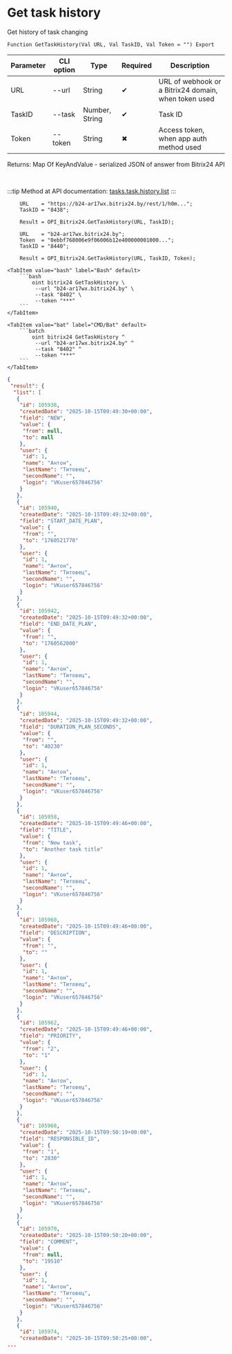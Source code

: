 ﻿---
sidebar_position: 19
description: Get task history and other functions to work with Bitrix24 in the Open Integration Package, a free open-source integration library for 1C:Enterprise 8, OneScript and CLI
keywords: [1C, 1С, 1С:Enterprise, 1С:Enterprise 8.3, API, Integration, Services, Exchange, OneScript, CLI, Bitrix24]
---


# Get task history
 Get history of task changing



`Function GetTaskHistory(Val URL, Val TaskID, Val Token = "") Export`

  | Parameter | CLI option | Type | Required | Description |
  |-|-|-|-|-|
  | URL | --url | String | &#x2714; | URL of webhook or a Bitrix24 domain, when token used |
  | TaskID | --task | Number, String | &#x2714; | Task ID |
  | Token | --token | String | &#x2716; | Access token, when app auth method used |

  
  Returns:  Map Of KeyAndValue - serialized JSON of answer from Bitrix24 API

<br/>

:::tip
Method at API documentation: [tasks.task.history.list](https://dev.1c-bitrix.ru/rest_help/tasks/task/tasks/tasks_task_history_list.php)
:::
<br/>


```bsl title="1C:Enterprise/OneScript code example"
    URL    = "https://b24-ar17wx.bitrix24.by/rest/1/h0m...";
    TaskID = "8438";

    Result = OPI_Bitrix24.GetTaskHistory(URL, TaskID);

    URL    = "b24-ar17wx.bitrix24.by";
    Token  = "0ebbf768006e9f06006b12e400000001000...";
    TaskID = "8440";

    Result = OPI_Bitrix24.GetTaskHistory(URL, TaskID, Token);
```
 

 <Tabs>
  
    <TabItem value="bash" label="Bash" default>
        ```bash
            oint bitrix24 GetTaskHistory \
             --url "b24-ar17wx.bitrix24.by" \
             --task "8402" \
             --token "***"
        ```
    </TabItem>
  
    <TabItem value="bat" label="CMD/Bat" default>
        ```batch
            oint bitrix24 GetTaskHistory ^
             --url "b24-ar17wx.bitrix24.by" ^
             --task "8402" ^
             --token "***"
        ```
    </TabItem>
</Tabs>


```json title="Result"
{
 "result": {
  "list": [
   {
    "id": 105938,
    "createdDate": "2025-10-15T09:49:30+00:00",
    "field": "NEW",
    "value": {
     "from": null,
     "to": null
    },
    "user": {
     "id": 1,
     "name": "Антон",
     "lastName": "Титовец",
     "secondName": "",
     "login": "VKuser657846756"
    }
   },
   {
    "id": 105940,
    "createdDate": "2025-10-15T09:49:32+00:00",
    "field": "START_DATE_PLAN",
    "value": {
     "from": "",
     "to": "1760521770"
    },
    "user": {
     "id": 1,
     "name": "Антон",
     "lastName": "Титовец",
     "secondName": "",
     "login": "VKuser657846756"
    }
   },
   {
    "id": 105942,
    "createdDate": "2025-10-15T09:49:32+00:00",
    "field": "END_DATE_PLAN",
    "value": {
     "from": "",
     "to": "1760562000"
    },
    "user": {
     "id": 1,
     "name": "Антон",
     "lastName": "Титовец",
     "secondName": "",
     "login": "VKuser657846756"
    }
   },
   {
    "id": 105944,
    "createdDate": "2025-10-15T09:49:32+00:00",
    "field": "DURATION_PLAN_SECONDS",
    "value": {
     "from": "",
     "to": "40230"
    },
    "user": {
     "id": 1,
     "name": "Антон",
     "lastName": "Титовец",
     "secondName": "",
     "login": "VKuser657846756"
    }
   },
   {
    "id": 105958,
    "createdDate": "2025-10-15T09:49:46+00:00",
    "field": "TITLE",
    "value": {
     "from": "New task",
     "to": "Another task title"
    },
    "user": {
     "id": 1,
     "name": "Антон",
     "lastName": "Титовец",
     "secondName": "",
     "login": "VKuser657846756"
    }
   },
   {
    "id": 105960,
    "createdDate": "2025-10-15T09:49:46+00:00",
    "field": "DESCRIPTION",
    "value": {
     "from": "",
     "to": ""
    },
    "user": {
     "id": 1,
     "name": "Антон",
     "lastName": "Титовец",
     "secondName": "",
     "login": "VKuser657846756"
    }
   },
   {
    "id": 105962,
    "createdDate": "2025-10-15T09:49:46+00:00",
    "field": "PRIORITY",
    "value": {
     "from": "2",
     "to": "1"
    },
    "user": {
     "id": 1,
     "name": "Антон",
     "lastName": "Титовец",
     "secondName": "",
     "login": "VKuser657846756"
    }
   },
   {
    "id": 105968,
    "createdDate": "2025-10-15T09:50:19+00:00",
    "field": "RESPONSIBLE_ID",
    "value": {
     "from": "1",
     "to": "2830"
    },
    "user": {
     "id": 1,
     "name": "Антон",
     "lastName": "Титовец",
     "secondName": "",
     "login": "VKuser657846756"
    }
   },
   {
    "id": 105970,
    "createdDate": "2025-10-15T09:50:20+00:00",
    "field": "COMMENT",
    "value": {
     "from": null,
     "to": "19510"
    },
    "user": {
     "id": 1,
     "name": "Антон",
     "lastName": "Титовец",
     "secondName": "",
     "login": "VKuser657846756"
    }
   },
   {
    "id": 105974,
    "createdDate": "2025-10-15T09:50:25+00:00",
...
```

